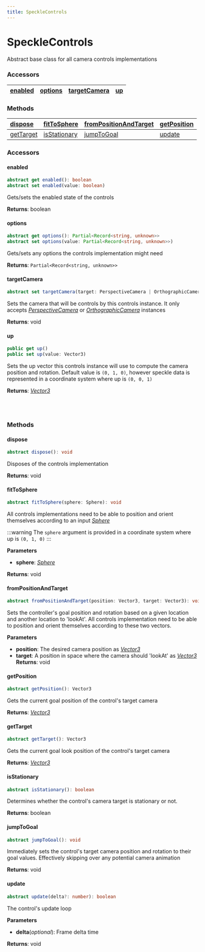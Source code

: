 ```yaml
---
title: SpeckleControls
---
```




# SpeckleControls
Abstract base class for all camera controls implementations

### <h3>Accessors</h3>

| [enabled](/viewer/speckle-controls-api.md#enabled)               | [options](/viewer/speckle-controls-api.md#options)       | [targetCamera](/viewer/speckle-controls-api.md#targetCamera)                     | [up](/viewer/speckle-controls-api.md#up)         |
| :---------------------------------------------------- | :-------------------------------------------------------- | :------------------------------------------------------------------ | :---------------------------------------------------- |
  
### <h3>Methods</h3>

| [dispose](/viewer/speckle-controls-api.md#dispose)               | [fitToSphere](/viewer/speckle-controls-api.md#fittosphere)       | [fromPositionAndTarget](/viewer/speckle-controls-api.md#frompositionandtarget)                     | [getPosition](/viewer/speckle-controls-api.md#getposition)         |
| :---------------------------------------------------- | :-------------------------------------------------------- | :------------------------------------------------------------------ | :---------------------------------------------------- |
| [getTarget](/viewer/speckle-controls-api.md#gettarget)   | [isStationary](/viewer/speckle-controls-api.md#isstationary)   | [jumpToGoal](/viewer/speckle-controls-api.md#jumptogoal)                             | [update](/viewer/speckle-controls-api.md#update)       |


### <h3>Accessors</h3>

#### <b>enabled</b>

```typescript
abstract get enabled(): boolean
abstract set enabled(value: boolean)
```

Gets/sets the enabled state of the controls

**Returns**: boolean

#### <b>options</b>

```typescript
abstract get options(): Partial<Record<string, unknown>>
abstract set options(value: Partial<Record<string, unknown>>)
```

Gets/sets any options the controls implementation might need

**Returns**: `Partial<Record<string, unknown>>`

#### <b>targetCamera</b>

```typescript
abstract set targetCamera(target: PerspectiveCamera | OrthographicCamera)
```

Sets the camera that will be controls by this controls instance. It only accepts [_PerspectiveCamera_](https://threejs.org/docs/index.html?q=pers#api/en/cameras/PerspectiveCamera) or [_OrthographicCamera_](https://threejs.org/docs/index.html?q=orth#api/en/cameras/OrthographicCamera) instances

**Returns**: void

#### <b>up</b>

```typescript
public get up() 
public set up(value: Vector3)
```

Sets the up vector this controls instance will use to compute the camera position and rotation. Default value is `(0, 1, 0)`, however speckle data is represented in a coordinate system where up is `(0, 0, 1)`

**Returns**: [_Vector3_](https://threejs.org/docs/index.html?q=vec#api/en/math/Vector3)

<br />
<br />

### <h3>Methods</h3>

#### <b>dispose</b>

```typescript
abstract dispose(): void
```

Disposes of the controls implementation

**Returns**: void


#### <b>fitToSphere</b>

```typescript
abstract fitToSphere(sphere: Sphere): void
```

All controls implementations need to be able to position and orient themselves according to an input [_Sphere_](https://threejs.org/docs/index.html?q=sphere#api/en/math/Sphere)

:::warning
The `sphere` argument is provided in a coordinate system where up is `(0, 1, 0)`
:::

**Parameters**

- **sphere**: [_Sphere_](https://threejs.org/docs/index.html?q=sphere#api/en/math/Sphere)

**Returns**: void


#### <b>fromPositionAndTarget</b>

```typescript
abstract fromPositionAndTarget(position: Vector3, target: Vector3): void
```

Sets the controller's goal position and rotation based on a given location and another location to 'lookAt'. All controls implementation need to be able to position and orient themselves according to these two vectors.

**Parameters**

- **position**: The desired camera position as [_Vector3_](https://threejs.org/docs/index.html?q=vec#api/en/math/Vector3)
- **target**: A position in space where the camera should 'lookAt' as [_Vector3_](https://threejs.org/docs/index.html?q=vec#api/en/math/Vector3)
**Returns**: void

#### <b>getPosition</b>

```typescript
abstract getPosition(): Vector3
```

Gets the current goal position of the control's target camera

**Returns**: [_Vector3_](https://threejs.org/docs/index.html?q=vec#api/en/math/Vector3)

#### <b>getTarget</b>

```typescript
abstract getTarget(): Vector3
```

Gets the current goal look position of the control's target camera


**Returns**: [_Vector3_](https://threejs.org/docs/index.html?q=vec#api/en/math/Vector3)

#### <b>isStationary</b>

```typescript
abstract isStationary(): boolean
```

Determines whether the control's camera target is stationary or not.

**Returns**: boolean


#### <b>jumpToGoal</b>

```typescript
abstract jumpToGoal(): void
```

Immediately sets the control's target camera position and rotation to their goal values. Effectively skipping over any potential camera animation

**Returns**: void

#### <b>update</b>

```typescript
abstract update(delta?: number): boolean
```

The control's update loop

**Parameters**

- **delta**(*optional*): Frame delta time

**Returns**: void


